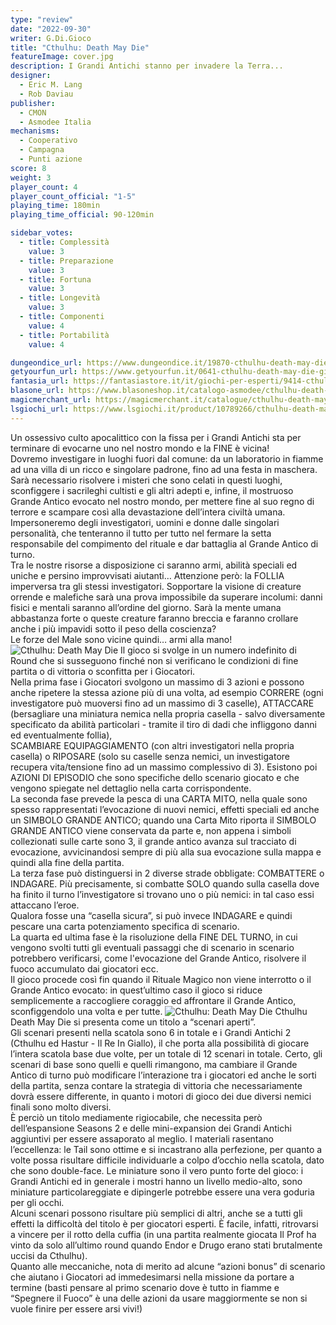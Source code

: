 ```yaml
---
type: "review"
date: "2022-09-30"
writer: G.Di.Gioco
title: "Cthulhu: Death May Die"
featureImage: cover.jpg
description: I Grandi Antichi stanno per invadere la Terra...
designer:
  - Eric M. Lang
  - Rob Daviau
publisher:
  - CMON
  - Asmodee Italia
mechanisms:
  - Cooperativo
  - Campagna
  - Punti azione
score: 8
weight: 3
player_count: 4
player_count_official: "1-5"
playing_time: 180min
playing_time_official: 90-120min

sidebar_votes:
  - title: Complessità
    value: 3
  - title: Preparazione
    value: 3
  - title: Fortuna
    value: 3
  - title: Longevità
    value: 3
  - title: Componenti
    value: 4
  - title: Portabilità
    value: 4

dungeondice_url: https://www.dungeondice.it/19870-cthulhu-death-may-die.html
getyourfun_url: https://www.getyourfun.it/0641-cthulhu-death-may-die-giochi-avventura.html
fantasia_url: https://fantasiastore.it/it/giochi-per-esperti/9414-cthulhu-death-may-die.html
blasone_url: https://www.blasoneshop.it/catalogo-asmodee/cthulhu-death-may-die-72-2476
magicmerchant_url: https://magicmerchant.it/catalogue/cthulhu-death-may-die-44697/
lsgiochi_url: https://www.lsgiochi.it/product/10789266/cthulhu-death-may-die
---
```


<Setting>
  Un ossessivo culto apocalittico con la fissa per i Grandi Antichi sta per
  terminare di evocarne uno nel nostro mondo e la FINE è vicina!
  <br />
  Dovremo investigare in luoghi fuori dal comune: da un laboratorio in fiamme ad
  una villa di un ricco e singolare padrone, fino ad una festa in maschera. Sarà
  necessario risolvere i misteri che sono celati in questi luoghi, sconfiggere i
  sacrileghi cultisti e gli altri adepti e, infine, il mostruoso Grande Antico
  evocato nel nostro mondo, per mettere fine al suo regno di terrore e scampare
  così alla devastazione dell’intera civiltà umana. Impersoneremo degli
  investigatori, uomini e donne dalle singolari personalità, che tenteranno il
  tutto per tutto nel fermare la setta responsabile del compimento del rituale e
  dar battaglia al Grande Antico di turno.
  <br />
  Tra le nostre risorse a disposizione ci saranno armi, abilità speciali ed
  uniche e persino improvvisati aiutanti… Attenzione però: la FOLLIA imperversa
  tra gli stessi investigatori. Sopportare la visione di creature orrende e
  malefiche sarà una prova impossibile da superare incolumi: danni fisici e
  mentali saranno all’ordine del giorno. Sarà la mente umana abbastanza forte o
  queste creature faranno breccia e faranno crollare anche i più impavidi sotto
  il peso della coscienza?
  <br />
  Le forze del Male sono vicine quindi… armi alla mano!
</Setting>

<img src="./game1.jpg" alt="Cthulhu: Death May Die" />

<Rules>
  Il gioco si svolge in un numero indefinito di Round che si susseguono finché
  non si verificano le condizioni di fine partita o di vittoria o sconfitta per
  i Giocatori.
  <br />
  Nella prima fase i Giocatori svolgono un massimo di 3 azioni e possono anche
  ripetere la stessa azione più di una volta, ad esempio CORRERE (ogni
  investigatore può muoversi fino ad un massimo di 3 caselle), ATTACCARE
  (bersagliare una miniatura nemica nella propria casella - salvo diversamente
  specificato da abilità particolari - tramite il tiro di dadi che infliggono
  danni ed eventualmente follia), <br />
  SCAMBIARE EQUIPAGGIAMENTO (con altri investigatori nella propria casella) o RIPOSARE
  (solo su caselle senza nemici, un investigatore recupera vita/tensione fino ad
  un massimo complessivo di 3). Esistono poi AZIONI DI EPISODIO che sono specifiche
  dello scenario giocato e che vengono spiegate nel dettaglio nella carta corrispondente.
  <br />
  La seconda fase prevede la pesca di una CARTA MITO, nella quale sono spesso rappresentati
  l’evocazione di nuovi nemici, effetti speciali ed anche un SIMBOLO GRANDE ANTICO;
  quando una Carta Mito riporta il SIMBOLO GRANDE ANTICO viene conservata da parte
  e, non appena i simboli collezionati sulle carte sono 3, il grande antico avanza
  sul tracciato di evocazione, avvicinandosi sempre di più alla sua evocazione sulla
  mappa e quindi alla fine della partita.
  <br />
  La terza fase può distinguersi in 2 diverse strade obbligate: COMBATTERE o INDAGARE.
  Più precisamente, si combatte SOLO quando sulla casella dove ha finito il turno
  l’investigatore si trovano uno o più nemici: in tal caso essi attaccano l’eroe.
  <br />
  Qualora fosse una “casella sicura”, si può invece INDAGARE e quindi pescare una
  carta potenziamento specifica di scenario.
  <br />
  La quarta ed ultima fase è la risoluzione della FINE DEL TURNO, in cui vengono
  svolti tutti gli eventuali passaggi che di scenario in scenario potrebbero verificarsi,
  come l'evocazione del Grande Antico, risolvere il fuoco accumulato dai giocatori
  ecc.
  <br />
  Il gioco procede così fin quando il Rituale Magico non viene interrotto o il Grande
  Antico evocato: in quest’ultimo caso il gioco si riduce semplicemente a raccogliere
  coraggio ed affrontare il Grande Antico, sconfiggendolo una volta e per tutte.
</Rules>

<img src="./game2.jpg" alt="Cthulhu: Death May Die" />

<Feedback>
  Cthulhu Death May Die si presenta come un titolo a “scenari aperti”.
  <br />
  Gli scenari presenti nella scatola sono 6 in totale e i Grandi Antichi 2
  (Cthulhu ed Hastur - Il Re In Giallo), il che porta alla possibilità di
  giocare l’intera scatola base due volte, per un totale di 12 scenari in
  totale. Certo, gli scenari di base sono quelli e quelli rimangono, ma cambiare
  il Grande Antico di turno può modificare l’interazione tra i giocatori ed
  anche le sorti della partita, senza contare la strategia di vittoria che
  necessariamente dovrà essere differente, in quanto i motori di gioco dei due
  diversi nemici finali sono molto diversi.
  <br />
  È perciò un titolo mediamente rigiocabile, che necessita però dell’espansione
  Seasons 2 e delle mini-expansion dei Grandi Antichi aggiuntivi per essere
  assaporato al meglio. I materiali rasentano l’eccellenza: le Tail sono ottime
  e si incastrano alla perfezione, per quanto a volte possa risultare difficile
  individuarle a colpo d’occhio nella scatola, dato che sono double-face. Le
  miniature sono il vero punto forte del gioco: i Grandi Antichi ed in generale
  i mostri hanno un livello medio-alto, sono miniature particolareggiate e
  dipingerle potrebbe essere una vera goduria per gli occhi.
  <br />
  Alcuni scenari possono risultare più semplici di altri, anche se a tutti gli
  effetti la difficoltà del titolo è per giocatori esperti. È facile, infatti,
  ritrovarsi a vincere per il rotto della cuffia (in una partita realmente
  giocata Il Prof ha vinto da solo all’ultimo round quando Endor e Drugo erano
  stati brutalmente uccisi da Cthulhu).
  <br />
  Quanto alle meccaniche, nota di merito ad alcune “azioni bonus” di scenario
  che aiutano i Giocatori ad immedesimarsi nella missione da portare a termine
  (basti pensare al primo scenario dove è tutto in fiamme e “Spegnere il Fuoco”
  è una delle azioni da usare maggiormente se non si vuole finire per essere
  arsi vivi!)
</Feedback>

<Instagram id="CjIHV7ZjvFO" />
